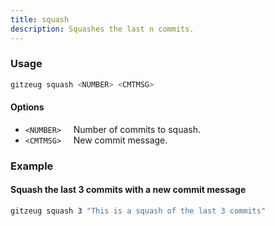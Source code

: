 ```yaml
---
title: squash
description: Squashes the last n commits.
---
```

### Usage
```sh
gitzeug squash <NUMBER> <CMTMSG>
```
#### Options
 - `<NUMBER>` &nbsp;&nbsp;&nbsp;&nbsp;Number of commits to squash.
 - `<CMTMSG>` &nbsp;&nbsp;&nbsp;&nbsp;New commit message.

### Example
#### Squash the last 3 commits with a new commit message
```sh
gitzeug squash 3 "This is a squash of the last 3 commits"
```
